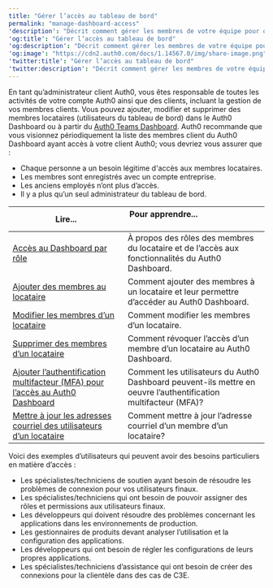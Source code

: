 ```yaml
---
title: "Gérer l’accès au tableau de bord"
permalink: "manage-dashboard-access"
'description': "Décrit comment gérer les membres de votre équipe pour obtenir les permissions d’accès à votre Auth0 Dashboard."
'og:title': "Gérer l’accès au tableau de bord"
'og:description': "Décrit comment gérer les membres de votre équipe pour obtenir les permissions d’accès à votre Auth0 Dashboard."
'og:image': "https://cdn2.auth0.com/docs/1.14567.0/img/share-image.png"
'twitter:title': "Gérer l’accès au tableau de bord"
'twitter:description': "Décrit comment gérer les membres de votre équipe pour obtenir les permissions d’accès à votre Auth0 Dashboard."
---
```


En tant qu’administrateur client Auth0, vous êtes responsable de toutes les activités de votre compte Auth0 ainsi que des clients, incluant la gestion de vos membres clients. Vous pouvez ajouter, modifier et supprimer des membres locataires (utilisateurs du tableau de bord) dans le <Tooltip href="/docs/docs/fr-ca/glossary?term=auth0-dashboard" tip="Auth0 Dashboard
Principal produit d’Auth0 pour configurer vos services." cta="Voir le glossaire">Auth0 Dashboard</Tooltip> ou à partir du [Auth0 Teams Dashboard](/docs/fr-ca/get-started/auth0-teams/tenant-member-management). Auth0 recommande que vous visionnez périodiquement la liste des membres client du Auth0 Dashboard ayant accès à votre client Auth0; vous devriez vous assurer que :

* Chaque personne a un besoin légitime d'accès aux membres locataires.
* Les membres sont enregistrés avec un compte entreprise.
* Les anciens employés n’ont plus d’accès.
* Il y a plus qu’un seul administrateur du tableau de bord.

<table class="table"><thead>
<tr>
<th><strong>Lire...</strong></th>
<th><strong>Pour apprendre...</strong>                                </th>
</tr>
</thead>
<tbody>
<tr>
<td><a href="/docs/docs/fr-ca/get-started/manage-dashboard-access/feature-access-by-role">Accès au Dashboard par rôle</a></td>
<td>À propos des rôles des membres du locataire et de l’accès aux fonctionnalités du Auth0 Dashboard.</td>
</tr>
<tr>
<td><a href="/docs/docs/fr-ca/get-started/manage-dashboard-access/add-dashboard-users">Ajouter des membres au locataire</a></td>
<td>Comment ajouter des membres à un locataire et leur permettre d’accéder au Auth0 Dashboard.</td>
</tr>
<tr>
<td><a href="/docs/docs/fr-ca/get-started/manage-dashboard-access/edit-dashboard-users">Modifier les membres d’un locataire</a></td>
<td>Comment modifier les membres d’un locataire.</td>
</tr>
<tr>
<td><a href="/docs/docs/fr-ca/get-started/manage-dashboard-access/remove-dashboard-users">Supprimer des membres d’un locataire</a></td>
<td>Comment révoquer l’accès d’un membre d’un locataire au Auth0 Dashboard.</td>
</tr>
<tr>
<td><a href="/docs/docs/fr-ca/get-started/manage-dashboard-access/add-change-remove-mfa">Ajouter l’authentification multifacteur (MFA) pour l’accès au Auth0 Dashboard</a></td>
<td>Comment les utilisateurs du Auth0 Dashboard peuvent-ils mettre en oeuvre l’authentification multifacteur (MFA)?</td>
</tr>
<tr>
<td><a href="/docs/docs/fr-ca/get-started/manage-dashboard-access/update-dashboard-user-email">Mettre à jour les adresses courriel des utilisateurs d’un locataire</a></td>
<td>Comment mettre à jour l’adresse courriel d’un membre d’un locataire?</td>
</tr>
</tbody>
</table>

Voici des exemples d’utilisateurs qui peuvent avoir des besoins particuliers en matière d’accès :

* Les spécialistes/techniciens de soutien ayant besoin de résoudre les problèmes de connexion pour vos utilisateurs finaux.
* Les spécialistes/techniciens qui ont besoin de pouvoir assigner des rôles et permissions aux utilisateurs finaux.
* Les développeurs qui doivent résoudre des problèmes concernant les applications dans les environnements de production.
* Les gestionnaires de produits devant analyser l’utilisation et la configuration des applications.
* Les développeurs qui ont besoin de régler les configurations de leurs propres applications.
* Les spécialistes/techniciens d’assistance qui ont besoin de créer des connexions pour la clientèle dans des cas de C3E.